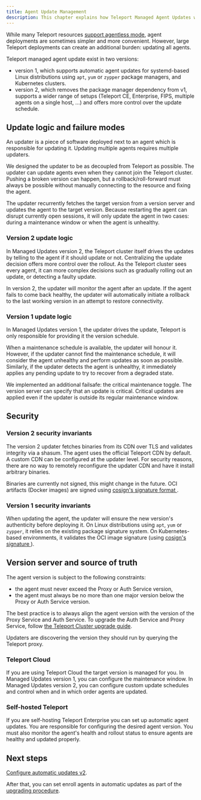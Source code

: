 ```yaml
---
title: Agent Update Management
description: This chapter explains how Teleport Managed Agent Updates work.
---
```


While many Teleport resources [support agentless
mode](../../faq.mdx), agent deployments
are sometimes simpler and more convenient. However, large Teleport deployments
can create an additional burden: updating all agents.

Teleport managed agent update exist in two versions:
- version 1, which supports automatic agent updates for systemd-based
  Linux distributions using `apt`, `yum` or `zypper` package managers,
  and Kubernetes clusters.
- version 2, which removes the package manager dependency from v1, supports a
  wider range of setups (Teleport CE, Enterprise, FIPS, multiple agents on a single
  host, ...) and offers more control over the update schedule.

## Update logic and failure modes

An updater is a piece of software deployed next to an agent which is responsible
for updating it. Updating multiple agents requires multiple updaters.

We designed the updater to be as decoupled from Teleport as possible. The
updater can update agents even when they cannot join the Teleport cluster.
Pushing a broken version can happen, but a rollback/roll-forward must always
be possible without manually connecting to the resource and fixing the agent.

The updater recurrently fetches the target version from a version server and
updates the agent to the target version. Because restarting the agent can
disrupt currently open sessions, it will only update the agent in two cases:
during a maintenance window or when the agent is unhealthy.

### Version 2 update logic

In Managed Updates version 2, the Teleport cluster itself drives the updates by
telling to the agent if it should update or not. Centralizing the update decision
offers more control over the rollout. As the Teleport cluster sees every agent,
it can more complex decisions such as gradually rolling out an update, or
detecting a faulty update.

In version 2, the updater will monitor the agent after an update. If the agent
fails to come back healthy, the updater will automatically initiate a rollback
to the last working version in an attempt to restore connectivity.

### Version 1 update logic

In Managed Updates version 1, the updater drives the update, Teleport is only
responsible for providing it the version schedule.

When a maintenance schedule is available, the updater will honour it. However, if
the updater cannot find the maintenance schedule, it will consider the agent
unhealthy and perform updates as soon as possible. Similarly, if the updater
detects the agent is unhealthy, it immediately applies any pending update to
try to recover from a degraded state.

We implemented an additional failsafe: the critical maintenance toggle.
The version server can specify that an update is critical. Critical updates are
applied even if the updater is outside its regular maintenance window.

## Security

### Version 2 security invariants

The version 2 updater fetches binaries from its CDN over TLS and validates
integrity via a shasum. The agent uses the official Teleport CDN by default.
A custom CDN can be configured at the updater level. For security reasons,
there are no way to remotely reconfigure the updater CDN and have it install
arbitrary binaries.

Binaries are currently not signed, this might change in the future.
OCI artifacts (Docker images) are signed using [cosign's signature format
](https://github.com/sigstore/cosign/blob/main/specs/SIGNATURE_SPEC.md).

### Version 1 security invariants

When updating the agent, the updater will ensure the new version's authenticity
before deploying it. On Linux distributions using `apt`, `yum` or `zypper`, it relies on
the existing package signature system. On Kubernetes-based environments, it
validates the OCI image signature (using [cosign's signature
](https://github.com/sigstore/cosign/blob/main/specs/SIGNATURE_SPEC.md)).


## Version server and source of truth

The agent version is subject to the following constraints:

- the agent must never exceed the Proxy or Auth Service version,
- the agent must always be no more than one major version below the Proxy or Auth
  Service version.

The best practice is to always align the agent version with the version of the
Proxy Service and Auth Service. To upgrade the Auth Service and Proxy Service,
follow [the Teleport Cluster upgrade guide](../../upgrading/upgrading.mdx).

Updaters are discovering the version they should run by querying the Teleport
proxy.

### Teleport Cloud

If you are using Teleport Cloud the target version is managed for you.
In Managed Updates version 1, you can configure the maintenance window.
In Managed Updates version 2, you can configure custom update schedules and
control when and in which order agents are updated.

### Self-hosted Teleport

If you are self-hosting Teleport Enterprise you can set up automatic agent updates.
You are responsible for configuring the desired agent version. You must also
monitor the agent's health and rollout status to ensure agents are healthy and
updated properly.

## Next steps

[Configure automatic updates v2](../../upgrading/agent-managed-updates.mdx).

After that, you can set enroll agents in automatic updates as part of the
[upgrading procedure](../../upgrading/upgrading.mdx).
